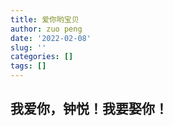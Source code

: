 ```yaml
---
title: 爱你哟宝贝
author: zuo peng
date: '2022-02-08'
slug: ''
categories: []
tags: []
---
```

## 我爱你，钟悦！我要娶你！